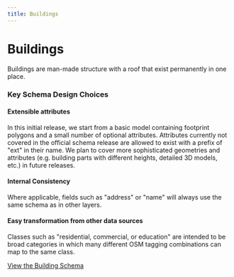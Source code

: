 ```yaml
---
title: Buildings
---
```


# Buildings

Buildings are man-made structure with a roof that exist permanently in one place.

### Key Schema Design Choices

#### Extensible attributes
In this initial release, we start from a basic model containing footprint polygons and a small number of optional attributes. Attributes currently not covered in the official schema release are allowed to exist with a prefix of "ext" in their name. We plan to cover more sophisticated geometries and attributes (e.g. building parts with different heights, detailed 3D models, etc.) in future releases.

#### Internal Consistency
Where applicable, fields such as "address" or "name" will always use the same schema as in other layers.

#### Easy transformation from other data sources
Classes such as "residential, commercial, or education" are intended to be broad categories in which many different OSM tagging combinations can map to the same class.

[View the Building Schema](/reference/buildings/building)
